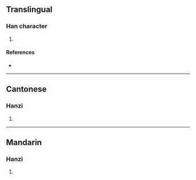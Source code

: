 {{character info/new}}
==Translingual==

===Han character===
{{Han char|rn=37|rad=大|as=03|sn=6|four=40222|canj=KLLL|ids=⿱大川}}

# {{defn|Han|sort=大03}}

====References====
* {{Han ref|kx=0250.071|hdz=10528.030|uh=593C|ud=22844|bh=C9CB|bd=51659}}

----

==Cantonese==

===Hanzi===
{{yue-hanzi|jyut=[[kong3]], [[kwaang2]], [[kwong3]]|y=kong3, kwaang2, kwong3}}

# {{defn|lang=yue|sort=大03}}

----

==Mandarin==

===Hanzi===
{{cmn-hanzi|pin=[[kuǎng]] ([[kuang3]])|wg=k'uang<sup>3</sup>}}

# {{defn|lang=cmn|sort=大03}}